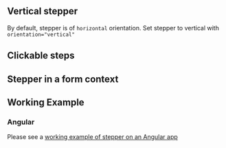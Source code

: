 ## Vertical stepper

By default, stepper is of `horizontal` orientation. Set stepper to vertical with `orientation="vertical"`

<Canvas of={StepperStories.Orientation}>
  <Story of={StepperStories.Orientation} />
</Canvas>

## Clickable steps


## Stepper in a form context

<Canvas of={StepperStories.StepperExample}>
  <Story of={StepperStories.StepperExample} />
</Canvas>

## Working Example

### Angular

Please see a [working example of stepper on an Angular app](https://stackblitz.com/github/clukhei/angular-stepper)
